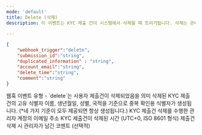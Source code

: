 ```yaml
---
mode: 'default'
title: Delete (삭제)
description: 이 이벤트는 KYC 제출 건이 시스템에서 삭제될 때 트리거됩니다. 삭제는 관리자의 수동 조작, 정책에 따른 자동 삭제, 또는 사용자의 요청에 의해 발생할 수 있습니다. 이 이벤트를 통해 KYC 데이터의 삭제를 실시간으로 감지하고 필요한 후속 조치를 취할 수 있습니다

---
```

```json delete-webhook-sample.json
{
	"webhook_trigger":"delete",
	"submission_id":"string",
    "duplicated_information" : "string",
	"account_email":"string",
	"delete_time":"string",
	"comment":"string"
}
```

<ResponseField name="webhook_trigger" type="string">
  웹훅 이벤트 유형 - `delete`는 사용자 제출건이 삭제되었음을 의미
</ResponseField>

<ResponseField name="submission_id" type="string">
 삭제된 KYC 제출 건의 고유 식별자
</ResponseField>

<ResponseField name="duplicated_information" type="string" >
  이름, 생년월일, 성별, 국적을 기준으로 중복 확인용 식별자가 생성됩니다. (*네 가지 기준이 모두 제공되면 항상 생성됩니다.)
</ResponseField>

<ResponseField name="account_email" type="string">
 KYC 제출건 삭제를 수행한 관리자 계정의 이메일 주소
</ResponseField>

<ResponseField name="delete_time" type="string">
 KYC 제출건이 삭제된 시간 (UTC+0, ISO 8601 형식)
</ResponseField>

<ResponseField name="comment" type="string">
 제출건 삭제 시 관리자가 남긴 코멘트 (선택적)
</ResponseField>
